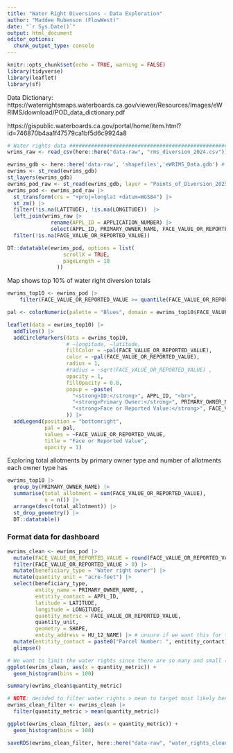 ```yaml
---
title: "Water Right Diversions - Data Exploration"
author: "Maddee Rubenson (FlowWest)"
date: "`r Sys.Date()`"
output: html_document
editor_options: 
  chunk_output_type: console
---
```


```r
knitr::opts_chunk$set(echo = TRUE, warning = FALSE)
library(tidyverse)
library(leaflet)
library(sf)
```

Data Dictionary: https://waterrightsmaps.waterboards.ca.gov/viewer/Resources/Images/eWRIMS/download/POD_data_dictionary.pdf


https://gispublic.waterboards.ca.gov/portal/home/item.html?id=746870b4aa1f47579ca1bf5d6c9924a8

```r
# Water rights data ###########################################################
wrims_raw <- read_csv(here::here("data-raw", "rms_diversion_2024.csv")) # water use report for water rights

ewrims_gdb <- here::here('data-raw', 'shapefiles','eWRIMS_Data.gdb') # points of diversion map
ewrims <- st_read(ewrims_gdb) 
st_layers(ewrims_gdb)
ewrims_pod_raw <- st_read(ewrims_gdb, layer = "Points_of_Diversion_20250301")
ewrims_pod <- ewrims_pod_raw |> 
  st_transform(crs = "+proj=longlat +datum=WGS84") |> 
  st_zm() |> 
  filter(!is.na(LATITUDE), !is.na(LONGITUDE))  |> 
  left_join(wrims_raw |> 
              rename(APPL_ID = APPLICATION_NUMBER) |> 
              select(APPL_ID, PRIMARY_OWNER_NAME, FACE_VALUE_OR_REPORTED_VALUE)) |> 
  filter(!is.na(FACE_VALUE_OR_REPORTED_VALUE))
```


```r
DT::datatable(ewrims_pod, options = list(
                  scrollX = TRUE,  
                  pageLength = 10 
                ))
```

Map shows top 10% of water right diversion totals 

```r
ewrims_top10 <- ewrims_pod |> 
    filter(FACE_VALUE_OR_REPORTED_VALUE >= quantile(FACE_VALUE_OR_REPORTED_VALUE, 0.9, na.rm = TRUE))

pal <- colorNumeric(palette = "Blues", domain = ewrims_top10$FACE_VALUE_OR_REPORTED_VALUE)

leaflet(data = ewrims_top10) |> 
  addTiles() |> 
  addCircleMarkers(data = ewrims_top10,
                   # ~longitude, ~latitude,
                   fillColor = ~pal(FACE_VALUE_OR_REPORTED_VALUE),
                   color = ~pal(FACE_VALUE_OR_REPORTED_VALUE),
                   radius = 1,
                   #radius = ~sqrt(FACE_VALUE_OR_REPORTED_VALUE) ,
                   opacity = 1, 
                   fillOpacity = 0.8,
                   popup = ~paste(
                     "<strong>ID:</strong>", APPL_ID, "<br>",
                     "<strong>Primary Owner:</strong>", PRIMARY_OWNER_NAME, "<br>",
                     "<strong>Face or Reported Value:</strong>", FACE_VALUE_OR_REPORTED_VALUE
                   )) |> 
  addLegend(position = "bottomright", 
            pal = pal, 
            values = ~FACE_VALUE_OR_REPORTED_VALUE, 
            title = "Face or Reported Value", 
            opacity = 1)


```

Exploring total allotments by primary owner type and number of allotments each owner type has

```r
ewrims_top10 |> 
  group_by(PRIMARY_OWNER_NAME) |> 
  summarise(total_allotment = sum(FACE_VALUE_OR_REPORTED_VALUE),
            n = n()) |> 
  arrange(desc(total_allotment)) |> 
  st_drop_geometry() |> 
  DT::datatable()

```

### Format data for dashboard 

```r
ewrims_clean <- ewrims_pod |> 
  mutate(FACE_VALUE_OR_REPORTED_VALUE = round(FACE_VALUE_OR_REPORTED_VALUE, 0)) |> 
  filter(FACE_VALUE_OR_REPORTED_VALUE > 0) |> 
  mutate(beneficiary_type = "Water right owner") |> 
  mutate(quantity_unit = "acre-feet") |> 
  select(beneficiary_type, 
         entity_name = PRIMARY_OWNER_NAME, , 
         entitity_contact = APPL_ID,
         latitude = LATITUDE, 
         longitude = LONGITUDE,
         quantity_metric = FACE_VALUE_OR_REPORTED_VALUE, 
         quantity_unit,
         geometry = SHAPE, 
         entity_address = HU_12_NAME) |> # unsure if we want this for the address, but it's the closest I can think of   
  mutate(entitity_contact = paste0("Parcel Number: ", entitity_contact)) |> 
  glimpse()

# We want to limit the water rights since there are so many and small (median 48)
ggplot(ewrims_clean, aes(x = quantity_metric)) + 
  geom_histogram(bins = 100)

summary(ewrims_clean$quantity_metric)

# NOTE: decided to filter water rights > mean to target most likely beneficiaries
ewrims_clean_filter <- ewrims_clean |> 
  filter(quantity_metric > mean(quantity_metric))

ggplot(ewrims_clean_filter, aes(x = quantity_metric)) + 
  geom_histogram(bins = 100)

saveRDS(ewrims_clean_filter, here::here("data-raw", "water_rights_clean.RDS"))

```


